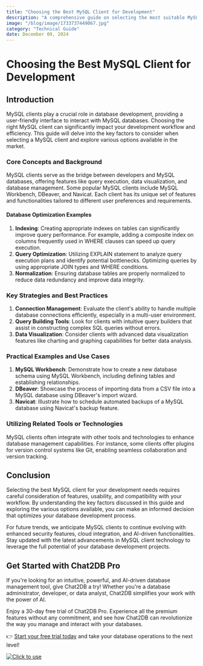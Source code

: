 ```yaml
---
title: "Choosing the Best MySQL Client for Development"
description: "A comprehensive guide on selecting the most suitable MySQL client for your development needs, exploring various options and their features."
image: "/blog/image/1733737449067.jpg"
category: "Technical Guide"
date: December 09, 2024
---
```


# Choosing the Best MySQL Client for Development


<Authors date="December 09, 2024">
  <Author name="Jing" link="https://chat2db.ai" />
</Authors>

## Introduction
MySQL clients play a crucial role in database development, providing a user-friendly interface to interact with MySQL databases. Choosing the right MySQL client can significantly impact your development workflow and efficiency. This guide will delve into the key factors to consider when selecting a MySQL client and explore various options available in the market.

### Core Concepts and Background
MySQL clients serve as the bridge between developers and MySQL databases, offering features like query execution, data visualization, and database management. Some popular MySQL clients include MySQL Workbench, DBeaver, and Navicat. Each client has its unique set of features and functionalities tailored to different user preferences and requirements.

#### Database Optimization Examples
1. **Indexing**: Creating appropriate indexes on tables can significantly improve query performance. For example, adding a composite index on columns frequently used in WHERE clauses can speed up query execution.
2. **Query Optimization**: Utilizing EXPLAIN statement to analyze query execution plans and identify potential bottlenecks. Optimizing queries by using appropriate JOIN types and WHERE conditions.
3. **Normalization**: Ensuring database tables are properly normalized to reduce data redundancy and improve data integrity.

### Key Strategies and Best Practices
1. **Connection Management**: Evaluate the client's ability to handle multiple database connections efficiently, especially in a multi-user environment.
2. **Query Building Tools**: Look for clients with intuitive query builders that assist in constructing complex SQL queries without errors.
3. **Data Visualization**: Consider clients with advanced data visualization features like charting and graphing capabilities for better data analysis.

### Practical Examples and Use Cases
1. **MySQL Workbench**: Demonstrate how to create a new database schema using MySQL Workbench, including defining tables and establishing relationships.
2. **DBeaver**: Showcase the process of importing data from a CSV file into a MySQL database using DBeaver's import wizard.
3. **Navicat**: Illustrate how to schedule automated backups of a MySQL database using Navicat's backup feature.

### Utilizing Related Tools or Technologies
MySQL clients often integrate with other tools and technologies to enhance database management capabilities. For instance, some clients offer plugins for version control systems like Git, enabling seamless collaboration and version tracking.

## Conclusion
Selecting the best MySQL client for your development needs requires careful consideration of features, usability, and compatibility with your workflow. By understanding the key factors discussed in this guide and exploring the various options available, you can make an informed decision that optimizes your database development process.

For future trends, we anticipate MySQL clients to continue evolving with enhanced security features, cloud integration, and AI-driven functionalities. Stay updated with the latest advancements in MySQL client technology to leverage the full potential of your database development projects.

## Get Started with Chat2DB Pro

If you're looking for an intuitive, powerful, and AI-driven database management tool, give Chat2DB a try! Whether you're a database administrator, developer, or data analyst, Chat2DB simplifies your work with the power of AI.

Enjoy a 30-day free trial of Chat2DB Pro. Experience all the premium features without any commitment, and see how Chat2DB can revolutionize the way you manage and interact with your databases.

👉 [Start your free trial today](https://chat2db.ai/pricing) and take your database operations to the next level!


[![Click to use](/image/blog/bg/chat2db.jpg)](https://chat2db.ai/)
